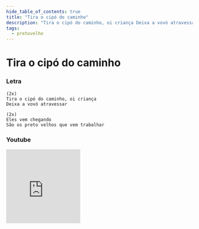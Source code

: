 ```yaml
---
hide_table_of_contents: true
title: "Tira o cipó do caminho"
description: "Tira o cipó do caminho, oi criança Deixa a vovó atravessar Eles vem chegando São os preto velhos que vem trabalhar"
tags:
  - pretovelho
---
```


# Tira o cipó do caminho

### Letra

```text
(2x)
Tira o cipó do caminho, oi criança
Deixa a vovó atravessar

(2x)
Eles vem chegando
São os preto velhos que vem trabalhar
```

### Youtube

<iframe
  width="200"
  height="200"
  src="https://www.youtube.com/embed/4Bvt8NS7Hmw"
  title="YouTube video player"
  frameborder="0"
  allow="accelerometer; autoplay; clipboard-write; encrypted-media; gyroscope; picture-in-picture; web-share"
  referrerpolicy="strict-origin-when-cross-origin"
  allowfullscreen
></iframe>